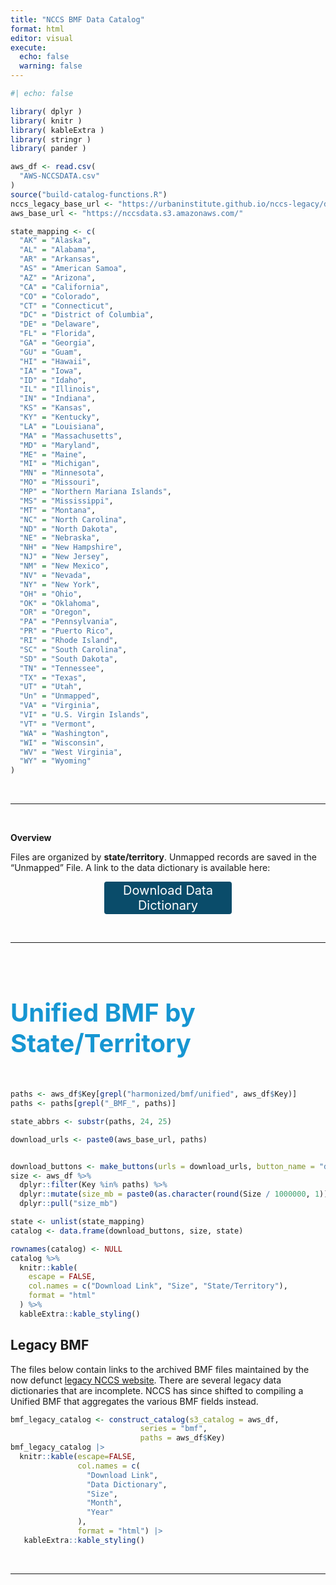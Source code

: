 ```yaml
---
title: "NCCS BMF Data Catalog"
format: html
editor: visual
execute: 
  echo: false
  warning: false
---
```


```r
#| echo: false

library( dplyr )
library( knitr )
library( kableExtra )
library( stringr )
library( pander )

aws_df <- read.csv(
  "AWS-NCCSDATA.csv"
)
source("build-catalog-functions.R")
nccs_legacy_base_url <- "https://urbaninstitute.github.io/nccs-legacy/dictionary/core/core_archive_html/"
aws_base_url <- "https://nccsdata.s3.amazonaws.com/"

state_mapping <- c(
  "AK" = "Alaska",
  "AL" = "Alabama",
  "AR" = "Arkansas",
  "AS" = "American Samoa",
  "AZ" = "Arizona",
  "CA" = "California",
  "CO" = "Colorado",
  "CT" = "Connecticut",
  "DC" = "District of Columbia",
  "DE" = "Delaware",
  "FL" = "Florida",
  "GA" = "Georgia",
  "GU" = "Guam",
  "HI" = "Hawaii",
  "IA" = "Iowa",
  "ID" = "Idaho",
  "IL" = "Illinois",
  "IN" = "Indiana",
  "KS" = "Kansas",
  "KY" = "Kentucky",
  "LA" = "Louisiana",
  "MA" = "Massachusetts",
  "MD" = "Maryland",
  "ME" = "Maine",
  "MI" = "Michigan",
  "MN" = "Minnesota",
  "MO" = "Missouri",
  "MP" = "Northern Mariana Islands",
  "MS" = "Mississippi",
  "MT" = "Montana",
  "NC" = "North Carolina",
  "ND" = "North Dakota",
  "NE" = "Nebraska",
  "NH" = "New Hampshire",
  "NJ" = "New Jersey",
  "NM" = "New Mexico",
  "NV" = "Nevada",
  "NY" = "New York",
  "OH" = "Ohio",
  "OK" = "Oklahoma",
  "OR" = "Oregon",
  "PA" = "Pennsylvania",
  "PR" = "Puerto Rico",
  "RI" = "Rhode Island",
  "SC" = "South Carolina",
  "SD" = "South Dakota",
  "TN" = "Tennessee",
  "TX" = "Texas",
  "UT" = "Utah",
  "Un" = "Unmapped",
  "VA" = "Virginia",
  "VI" = "U.S. Virgin Islands",
  "VT" = "Vermont",
  "WA" = "Washington",
  "WI" = "Wisconsin",
  "WV" = "West Virginia",
  "WY" = "Wyoming"
)
```

<br>

<hr>

<br>

**Overview**

Files are organized by **state/territory**. Unmapped records are saved in the "Unmapped" File. A link to the data dictionary is available here:

<a href="https://nccsdata.s3.amazonaws.com/harmonized/harmonized_data_dictionary.xlsx" class="button3">Download Data Dictionary</a>

<br>

<hr>

<br>

#### Unified BMF by State/Territory

```r
paths <- aws_df$Key[grepl("harmonized/bmf/unified", aws_df$Key)]
paths <- paths[grepl("_BMF_", paths)]

state_abbrs <- substr(paths, 24, 25)

download_urls <- paste0(aws_base_url, paths)


download_buttons <- make_buttons(urls = download_urls, button_name = "download")
size <- aws_df %>%
  dplyr::filter(Key %in% paths) %>%
  dplyr::mutate(size_mb = paste0(as.character(round(Size / 1000000, 1)), " mb")) %>%
  dplyr::pull("size_mb")

state <- unlist(state_mapping)
catalog <- data.frame(download_buttons, size, state)

rownames(catalog) <- NULL
catalog %>%
  knitr::kable(
    escape = FALSE,
    col.names = c("Download Link", "Size", "State/Territory"),
    format = "html"
  ) %>%
  kableExtra::kable_styling()
```

## Legacy BMF

The files below contain links to the archived BMF files maintained by the now defunct [legacy NCCS website](<https://urbaninstitute.github.io/nccs-legacy/>). There are several legacy data dictionaries that are incomplete. NCCS has since shifted to compiling a Unified BMF that aggregates the various BMF fields instead.

```r

bmf_legacy_catalog <- construct_catalog(s3_catalog = aws_df,
                             series = "bmf",
                             paths = aws_df$Key)
bmf_legacy_catalog |>
  knitr::kable(escape=FALSE,
               col.names = c(
                 "Download Link",
                 "Data Dictionary",
                 "Size",
                 "Month",
                 "Year"
               ),
               format = "html") |>
   kableExtra::kable_styling()
```

<br>

<hr>

<br>

```{=html}
<style>


h1.title {
 font-size: 60px;
 color: #0a4c6a;
}


h4, .h4 {
    font-size: 40px;
    color: #1696d2;
    margin-bottom: 50px;
}



.button {
  background-color: white;
  color:  #12719e;
  border: 2px solid  #12719e;   /* #008CBA; */
  padding: 5px 10px;
  text-align: center;
  text-decoration: none;
  display: inline-block;
  font-size: 14px;
  border-radius: 12px;
  width: 150px;
}
 
.button {
  transition-duration: 0.4s;
}

.button:hover {
  background-color: #1696d2; 
  color: white;
  border: 2px solid #12719e;
}


.button2 {
  background-color: white;
  color: #12719e;
  border: 2px solid #9d9d9d;   /* #008CBA; */
  padding: 5px 10px;
  text-align: center;
  text-decoration: none;
  display: inline-block;
  font-size: 14px;
  border-radius: 12px;
  width: 150px;
}

.button2 {
  transition-duration: 0.4s;
}

.button2:hover {
  background-color: #fff2cf; 
  color: #1696d2;
  font-weight: bold;
  border: 2px solid #1696d2;
}


.center {text-align: center;}

table td {
  vertical-align: middle;
}

blockquote {
    border-left: 4px solid #1696d2;
    margin-left: 10px;
    margin-inline-start: 0px;
    margin-inline-end: 0px;
    padding: 15px;
}

.button3 {
  background-color: #0a4c6a;
  color: white;
  border: 2px solid #0a4c6a;   
  text-align: center;
  text-decoration: none;
  display: inline-block;
  font-size: 20px;
  border-radius: 4px;
  width: 200px;
  display: grid;
  margin: auto;
}
</style>
```
